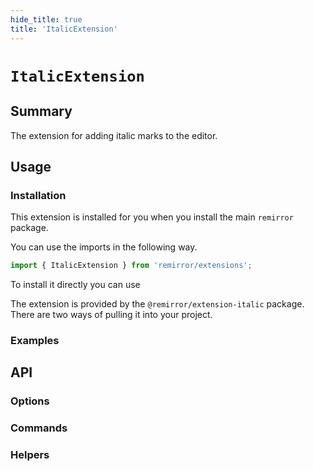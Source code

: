 ```yaml
---
hide_title: true
title: 'ItalicExtension'
---
```



# `ItalicExtension`

## Summary

The extension for adding italic marks to the editor.

## Usage

### Installation

This extension is installed for you when you install the main `remirror` package.

You can use the imports in the following way.

```ts
import { ItalicExtension } from 'remirror/extensions';
```

To install it directly you can use

The extension is provided by the `@remirror/extension-italic` package. There are two ways of pulling it into your project.

### Examples

<Basic />

## API

### Options

### Commands

### Helpers
